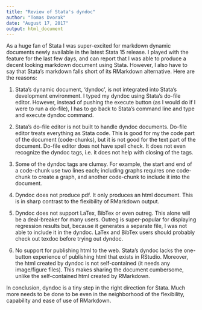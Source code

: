 ```yaml
---
title: "Review of Stata's dyndoc"
author: "Tomas Dvorak"
date: "August 17, 2017"
output: html_document
---
```


As a huge fan of Stata I was super-excited for markdown dynamic documents newly available in the latest Stata 15 release.  I played with the feature for the last few days, and can report that I was able to produce a decent looking markdown document using Stata. However, I also have to say that Stata's markdown falls short of its RMarkdown alternative. Here are the reasons:

1. Stata's dynamic document, 'dyndoc', is not integrated into Stata's development environment.  I typed my dyndoc using Stata's do-file editor. However, instead of pushing the execute button (as I would do if I were to run a do-file), I has to go back to Stata's command line and type and execute dyndoc command. 

2. Stata's do-file editor is not built to handle dyndoc documents. Do-file editor treats everything as Stata code. This is good for my the code part of the document (code-chunks), but it is not good for the text part of the document. Do-file editor does not have spell check. It does not even recognize the dyndoc tags, i.e. it does not help with closing of the tags.

3. Some of the dyndoc tags are clumsy. For example, the start and end of a code-chunk use two lines each; including graphs requires one code-chunk to create a graph, and another code-chunk to include it into the document.  

4. Dyndoc does not produce pdf. It only produces an html document. This is in sharp contrast to the flexibility of RMarkdown output.

5. Dyndoc does not support LaTex, BibTex or even outreg. This alone will be a deal-breaker for many users. Outreg is super-popular for displaying regression results but, because it generates a separate file, I was not able to include it in the dyndoc. LaTex and BibTex users should probably check out texdoc before trying out dyndoc.

5. No support for publishing html to the web.  Stata's dyndoc lacks the one-button experience of publishing html that exists in RStudio. Moreover, the html created by dyndoc is not self-contained (it needs any image/figure files). This makes sharing the document cumbersome, unlike the self-contained html created by RMarkdown. 

In conclusion, dyndoc is a tiny step in the right direction for Stata.  Much more needs to be done to be even in the neighborhood of the flexibility, capability and ease of use of RMarkdown. 



